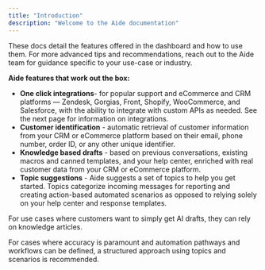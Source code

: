 ```yaml
---
title: "Introduction"
description: "Welcome to the Aide documentation"
---
```


These docs detail the features offered in the dashboard and how to use them. For more advanced tips and recommendations, reach out to the Aide team for guidance specific to your use-case or industry.

**Aide features that work out the box:**

- **One click integrations**- for popular support and eCommerce and CRM platforms — Zendesk, Gorgias, Front, Shopify, WooCommerce, and Salesforce, with the ability to integrate with custom APIs as needed. See the next page for information on integrations.
- **Customer identification** - automatic retrieval of customer information from your CRM or eCommerce platform based on their email, phone number, order ID, or any other unique identifier.
- **Knowledge based drafts** - based on previous conversations, existing macros and canned templates, and your help center, enriched with real customer data from your CRM or eCommerce platform.
- **Topic suggestions** - Aide suggests a set of topics to help you get started. Topics categorize incoming messages for reporting and creating action-based automated scenarios as opposed to relying solely on your help center and response templates.

For use cases where customers want to simply get AI drafts, they can rely on knowledge articles.

For cases where accuracy is paramount and automation pathways and workflows can be defined, a structured approach using topics and scenarios is recommended.

